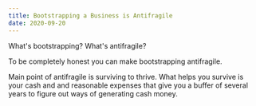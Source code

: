 ```yaml
---
title: Bootstrapping a Business is Antifragile
date: 2020-09-20
---
```


What's bootstrapping? What's antifragile?

To be completely honest you can make bootstrapping antifragile.

Main point of antifragile is surviving to thrive. What helps you survive is your cash and and reasonable expenses that give you a buffer of several years to figure out ways of generating cash money.

<Bootstrapping />
